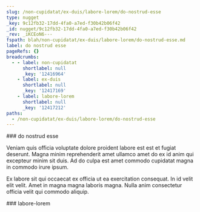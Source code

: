 ```yaml
---
slug: /non-cupidatat/ex-duis/labore-lorem/do-nostrud-esse
type: nugget
_key: 9c12fb32-17dd-4fa0-a7ed-f30b42b06f42
_id: nugget/9c12fb32-17dd-4fa0-a7ed-f30b42b06f42
_rev: _iKCEoN6---
fspath: blah/non-cupidatat/ex-duis/labore-lorem/do-nostrud-esse.md
label: do nostrud esse
pageRefs: {}
breadcrumbs:
  - - label: non-cupidatat
      shortlabel: null
      _key: '12416964'
    - label: ex-duis
      shortlabel: null
      _key: '12417169'
    - label: labore-lorem
      shortlabel: null
      _key: '12417212'
paths:
  - /non-cupidatat/ex-duis/labore-lorem/do-nostrud-esse
---
```


<NuggetArea>
<Nugget slug="/non-cupidatat/ex-duis/labore-lorem/do-nostrud-esse" type="nugget" _key="9c12fb32-17dd-4fa0-a7ed-f30b42b06f42" _id="nugget/9c12fb32-17dd-4fa0-a7ed-f30b42b06f42" _rev="_iKCEoN6---" fspath="blah/non-cupidatat/ex-duis/labore-lorem/do-nostrud-esse.md" label="do nostrud esse" paths="/non-cupidatat/ex-duis/labore-lorem/do-nostrud-esse">
<NuggetBody>
### do nostrud esse

Veniam quis officia voluptate dolore proident labore est est et fugiat deserunt. Magna minim reprehenderit amet ullamco amet do ex id anim qui excepteur minim sit duis. Ad do culpa est amet commodo cupidatat magna in commodo irure ipsum.

Ex labore sit qui occaecat ex officia ut ea exercitation consequat. In id velit elit velit. Amet in magna magna laboris magna. Nulla anim consectetur officia velit qui commodo aliquip.

</NuggetBody>
<Breadcrumbs>
<Crumbs>
<Crumb _key="12416964" label="non-cupidatat" /><Crumb _key="12417169" label="ex-duis" /><Crumb _key="12417212" label="labore-lorem" />
</Crumbs>
</Breadcrumbs>
</Nugget>

<NuggetsInbound>
</NuggetsInbound>
<NuggetsOutbound>
</NuggetsOutbound>
</NuggetArea>
<PassagesInbound>
<Passage direction="inbound" type="passage" _key="12417212" _id="passage/12417212" _rev="_iKCEoN2---" label="labore-lorem" passage="labore-lorem" fspath="blah/non-cupidatat/ex-duis/labore-lorem" paths="/non-cupidatat/ex-duis/labore-lorem" slug="/non-cupidatat/ex-duis/labore-lorem">
<NuggetBody>
### labore-lorem

</NuggetBody>
<Breadcrumbs>
<Crumbs>
<Crumb _key="12416964" label="non-cupidatat" /><Crumb _key="12417169" label="ex-duis" />
</Crumbs>
</Breadcrumbs>
</Passage>

</PassagesInbound>
<PassagesOutbound>
</PassagesOutbound>